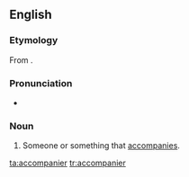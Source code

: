 ==English==
===Etymology===
From {{suffix|accompany|er|lang=en}}.

===Pronunciation===
*{{a|UK}} {{IPA|/əˈkʌmp(ə)nɪə/|lang=en}}

===Noun===
{{en-noun}}

# Someone or something that [[accompany|accompanies]].

[[ta:accompanier]]
[[tr:accompanier]]